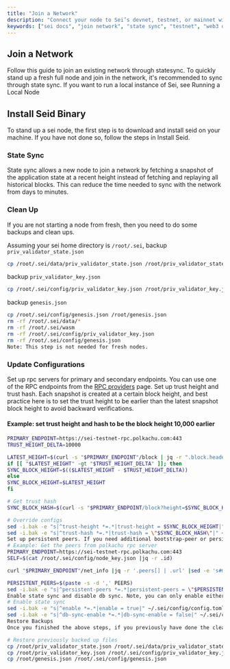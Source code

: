 ```yaml
---
title: "Join a Network"
description: "Connect your node to Sei’s devnet, testnet, or mainnet with state sync and peer discovery for quick syncing."
keywords: ["sei docs", "join network", "state sync", "testnet", "web3 docs"]
---
```


## Join a Network
Follow this guide to join an existing network through statesync. To quickly stand up a fresh full node and join in the network, it's recommended to sync through state sync. If you want to run a local instance of Sei, see Running a Local Node

## Install Seid Binary
To stand up a sei node, the first step is to download and install seid on your machine. If you have not done so, follow the steps in Install Seid.

### State Sync
State sync allows a new node to join a network by fetching a snapshot of the application state at a recent height instead of fetching and replaying all historical blocks. This can reduce the time needed to sync with the network from days to minutes.

### Clean Up
If you are not starting a node from fresh, then you need to do some backups and clean ups.

Assuming your sei home directory is `/root/.sei`, backup `priv_validator_state.json`
```bash
cp /root/.sei/data/priv_validator_state.json /root/priv_validator_state.json
```
backup `priv_validator_key.json`
```bash
cp /root/.sei/config/priv_validator_key.json /root/priv_validator_key.json
```
backup `genesis.json`
```bash
cp /root/.sei/config/genesis.json /root/genesis.json
rm -rf /root/.sei/data/*
rm -rf /root/.sei/wasm
rm -rf /root/.sei/config/priv_validator_key.json
rm -rf /root/.sei/config/genesis.json
Note: This step is not needed for fresh nodes.
```
### Update Configurations
Set up rpc servers for primary and secondary endpoints. You can use one of the RPC endpoints from the [RPC providers](../resources-tools-and-resources.mdx) page.
Set up trust height and trust hash. Each snapshot is created at a certain block height, and best practice here is to set the trust height to be earlier than the latest snapshot block height to avoid backward verifications.

#### Example: set trust height and hash to be the block height 10,000 earlier
```bash
PRIMARY_ENDPOINT=https://sei-testnet-rpc.polkachu.com:443
TRUST_HEIGHT_DELTA=10000

LATEST_HEIGHT=$(curl -s "$PRIMARY_ENDPOINT"/block | jq -r ".block.header.height")
if [[ "$LATEST_HEIGHT" -gt "$TRUST_HEIGHT_DELTA" ]]; then
SYNC_BLOCK_HEIGHT=$(($LATEST_HEIGHT - $TRUST_HEIGHT_DELTA))
else
SYNC_BLOCK_HEIGHT=$LATEST_HEIGHT
fi

# Get trust hash
SYNC_BLOCK_HASH=$(curl -s "$PRIMARY_ENDPOINT/block?height=$SYNC_BLOCK_HEIGHT" | jq -r ".block_id.hash")

# Override configs
sed -i.bak -e "s|^trust-height *=.*|trust-height = $SYNC_BLOCK_HEIGHT|" ~/.sei/config/config.toml
sed -i.bak -e "s|^trust-hash *=.*|trust-hash = \"$SYNC_BLOCK_HASH\"|" ~/.sei/config/config.toml
Set up persistent peers. If you need additional bootstrap-peer or persistent-peer (used for known good peers) in ~/.sei/config/config.toml.See Configure General Settings for more info about each peer field.
# Example: Get the peers from polkachu rpc server
PRIMARY_ENDPOINT=https://sei-testnet-rpc.polkachu.com:443
SELF=$(cat /root/.sei/config/node_key.json |jq -r .id)

curl "$PRIMARY_ENDPOINT"/net_info |jq -r '.peers[] | .url' |sed -e 's#mconn://##'|grep -v "$SELF"  > PEERS

PERSISTENT_PEERS=$(paste -s -d ',' PEERS)
sed -i.bak -e "s|^persistent-peers *=.*|persistent-peers = \"$PERSISTENT_PEERS\"|" ~/.sei/config/config.toml
Enable state sync and disable db sync. Note, you can only enable either state sync or db sync at a time.
# Enable state sync
sed -i.bak -e "s|^enable *=.*|enable = true|" ~/.sei/config/config.toml
sed -i.bak -e "s|^db-sync-enable *=.*|db-sync-enable = false|" ~/.sei/config/config.toml
Restore Backups
Once you finished the above steps, if you previously have done the clean up step, we need to restore the previously backed up files.

# Restore previously backed up files
cp /root/priv_validator_state.json /root/.sei/data/priv_validator_state.json
cp /root/priv_validator_key.json /root/.sei/config/priv_validator_key.json
cp /root/genesis.json /root/.sei/config/genesis.json
```